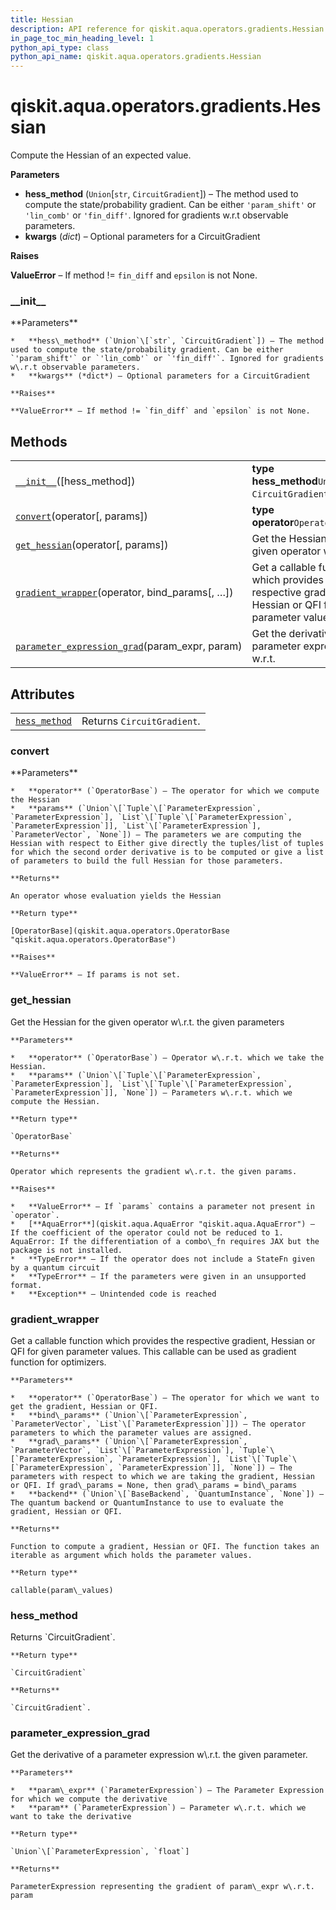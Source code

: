 ```yaml
---
title: Hessian
description: API reference for qiskit.aqua.operators.gradients.Hessian
in_page_toc_min_heading_level: 1
python_api_type: class
python_api_name: qiskit.aqua.operators.gradients.Hessian
---
```


<span id="qiskit-aqua-operators-gradients-hessian" />

# qiskit.aqua.operators.gradients.Hessian

<Class id="qiskit.aqua.operators.gradients.Hessian" isDedicatedPage={true} github="https://github.com/qiskit-community/qiskit-aqua/tree/stable/0.8/qiskit/aqua/operators/gradients/hessian.py" signature="Hessian(hess_method='param_shift', **kwargs)" modifiers="class">
  Compute the Hessian of an expected value.

  **Parameters**

  *   **hess\_method** (`Union`\[`str`, `CircuitGradient`]) – The method used to compute the state/probability gradient. Can be either `'param_shift'` or `'lin_comb'` or `'fin_diff'`. Ignored for gradients w\.r.t observable parameters.
  *   **kwargs** (*dict*) – Optional parameters for a CircuitGradient

  **Raises**

  **ValueError** – If method != `fin_diff` and `epsilon` is not None.

  ### \_\_init\_\_

  <Function id="qiskit.aqua.operators.gradients.Hessian.__init__" signature="__init__(hess_method='param_shift', **kwargs)">
    **Parameters**

    *   **hess\_method** (`Union`\[`str`, `CircuitGradient`]) – The method used to compute the state/probability gradient. Can be either `'param_shift'` or `'lin_comb'` or `'fin_diff'`. Ignored for gradients w\.r.t observable parameters.
    *   **kwargs** (*dict*) – Optional parameters for a CircuitGradient

    **Raises**

    **ValueError** – If method != `fin_diff` and `epsilon` is not None.
  </Function>

  ## Methods

  |                                                                                                                                                                                           |                                                                                                            |
  | ----------------------------------------------------------------------------------------------------------------------------------------------------------------------------------------- | ---------------------------------------------------------------------------------------------------------- |
  | [`__init__`](#qiskit.aqua.operators.gradients.Hessian.__init__ "qiskit.aqua.operators.gradients.Hessian.__init__")(\[hess\_method])                                                       | **type hess\_method**`Union`\[`str`, `CircuitGradient`]                                                    |
  | [`convert`](#qiskit.aqua.operators.gradients.Hessian.convert "qiskit.aqua.operators.gradients.Hessian.convert")(operator\[, params])                                                      | **type operator**`OperatorBase`                                                                            |
  | [`get_hessian`](#qiskit.aqua.operators.gradients.Hessian.get_hessian "qiskit.aqua.operators.gradients.Hessian.get_hessian")(operator\[, params])                                          | Get the Hessian for the given operator w\.r.t.                                                             |
  | [`gradient_wrapper`](#qiskit.aqua.operators.gradients.Hessian.gradient_wrapper "qiskit.aqua.operators.gradients.Hessian.gradient_wrapper")(operator, bind\_params\[, …])                  | Get a callable function which provides the respective gradient, Hessian or QFI for given parameter values. |
  | [`parameter_expression_grad`](#qiskit.aqua.operators.gradients.Hessian.parameter_expression_grad "qiskit.aqua.operators.gradients.Hessian.parameter_expression_grad")(param\_expr, param) | Get the derivative of a parameter expression w\.r.t.                                                       |

  ## Attributes

  |                                                                                                                             |                            |
  | --------------------------------------------------------------------------------------------------------------------------- | -------------------------- |
  | [`hess_method`](#qiskit.aqua.operators.gradients.Hessian.hess_method "qiskit.aqua.operators.gradients.Hessian.hess_method") | Returns `CircuitGradient`. |

  ### convert

  <Function id="qiskit.aqua.operators.gradients.Hessian.convert" signature="convert(operator, params=None)">
    **Parameters**

    *   **operator** (`OperatorBase`) – The operator for which we compute the Hessian
    *   **params** (`Union`\[`Tuple`\[`ParameterExpression`, `ParameterExpression`], `List`\[`Tuple`\[`ParameterExpression`, `ParameterExpression`]], `List`\[`ParameterExpression`], `ParameterVector`, `None`]) – The parameters we are computing the Hessian with respect to Either give directly the tuples/list of tuples for which the second order derivative is to be computed or give a list of parameters to build the full Hessian for those parameters.

    **Returns**

    An operator whose evaluation yields the Hessian

    **Return type**

    [OperatorBase](qiskit.aqua.operators.OperatorBase "qiskit.aqua.operators.OperatorBase")

    **Raises**

    **ValueError** – If params is not set.
  </Function>

  ### get\_hessian

  <Function id="qiskit.aqua.operators.gradients.Hessian.get_hessian" signature="get_hessian(operator, params=None)">
    Get the Hessian for the given operator w\.r.t. the given parameters

    **Parameters**

    *   **operator** (`OperatorBase`) – Operator w\.r.t. which we take the Hessian.
    *   **params** (`Union`\[`Tuple`\[`ParameterExpression`, `ParameterExpression`], `List`\[`Tuple`\[`ParameterExpression`, `ParameterExpression`]], `None`]) – Parameters w\.r.t. which we compute the Hessian.

    **Return type**

    `OperatorBase`

    **Returns**

    Operator which represents the gradient w\.r.t. the given params.

    **Raises**

    *   **ValueError** – If `params` contains a parameter not present in `operator`.
    *   [**AquaError**](qiskit.aqua.AquaError "qiskit.aqua.AquaError") – If the coefficient of the operator could not be reduced to 1. AquaError: If the differentiation of a combo\_fn requires JAX but the package is not installed.
    *   **TypeError** – If the operator does not include a StateFn given by a quantum circuit
    *   **TypeError** – If the parameters were given in an unsupported format.
    *   **Exception** – Unintended code is reached
  </Function>

  ### gradient\_wrapper

  <Function id="qiskit.aqua.operators.gradients.Hessian.gradient_wrapper" signature="gradient_wrapper(operator, bind_params, grad_params=None, backend=None)">
    Get a callable function which provides the respective gradient, Hessian or QFI for given parameter values. This callable can be used as gradient function for optimizers.

    **Parameters**

    *   **operator** (`OperatorBase`) – The operator for which we want to get the gradient, Hessian or QFI.
    *   **bind\_params** (`Union`\[`ParameterExpression`, `ParameterVector`, `List`\[`ParameterExpression`]]) – The operator parameters to which the parameter values are assigned.
    *   **grad\_params** (`Union`\[`ParameterExpression`, `ParameterVector`, `List`\[`ParameterExpression`], `Tuple`\[`ParameterExpression`, `ParameterExpression`], `List`\[`Tuple`\[`ParameterExpression`, `ParameterExpression`]], `None`]) – The parameters with respect to which we are taking the gradient, Hessian or QFI. If grad\_params = None, then grad\_params = bind\_params
    *   **backend** (`Union`\[`BaseBackend`, `QuantumInstance`, `None`]) – The quantum backend or QuantumInstance to use to evaluate the gradient, Hessian or QFI.

    **Returns**

    Function to compute a gradient, Hessian or QFI. The function takes an iterable as argument which holds the parameter values.

    **Return type**

    callable(param\_values)
  </Function>

  ### hess\_method

  <Attribute id="qiskit.aqua.operators.gradients.Hessian.hess_method">
    Returns `CircuitGradient`.

    **Return type**

    `CircuitGradient`

    **Returns**

    `CircuitGradient`.
  </Attribute>

  ### parameter\_expression\_grad

  <Function id="qiskit.aqua.operators.gradients.Hessian.parameter_expression_grad" signature="parameter_expression_grad(param_expr, param)" modifiers="static">
    Get the derivative of a parameter expression w\.r.t. the given parameter.

    **Parameters**

    *   **param\_expr** (`ParameterExpression`) – The Parameter Expression for which we compute the derivative
    *   **param** (`ParameterExpression`) – Parameter w\.r.t. which we want to take the derivative

    **Return type**

    `Union`\[`ParameterExpression`, `float`]

    **Returns**

    ParameterExpression representing the gradient of param\_expr w\.r.t. param
  </Function>
</Class>

